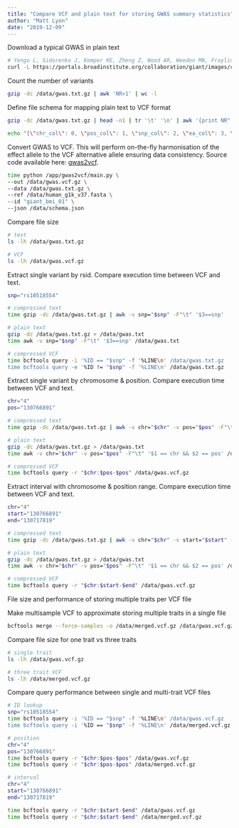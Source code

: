```yaml
---
title: "Compare VCF and plain text for storing GWAS summary statistics"
author: "Matt Lyon"
date: "2019-12-09"
---
```


Download a typical GWAS in plain text

```bash
# Yengo L, Sidorenko J, Kemper KE, Zheng Z, Wood AR, Weedon MN, Frayling TM, Hirschhorn J, Yang J, Visscher PM, GIANT Consortium. (2018). Meta-analysis of genome-wide association studies for height and body mass index in ~700,000 individuals of European ancestry. Biorxiv.
curl -L https://portals.broadinstitute.org/collaboration/giant/images/c/c8/Meta-analysis_Locke_et_al%2BUKBiobank_2018_UPDATED.txt.gz > /data/gwas.txt.gz
```

Count the number of variants

```bash
gzip -dc /data/gwas.txt.gz | awk 'NR>1' | wc -l
```

Define file schema for mapping plain text to VCF format

```bash
gzip -dc /data/gwas.txt.gz | head -n1 | tr '\t' '\n' | awk '{print NR" "$0}'
```

```bash
echo "{\"chr_col\": 0, \"pos_col\": 1, \"snp_col\": 2, \"ea_col\": 3, \"oa_col\": 4, \"eaf_col\": 5, \"beta_col\": 6, \"se_col\": 7, \"pval_col\": 8, \"ncontrol_col\": 9, \"header\": true, \"build\": \"GRCh37\", \"delimiter\": \"\t\"}" > /data/schema.json
```

Convert GWAS to VCF. This will perform on-the-fly harmonisation of the effect allele to the VCF alternative allele ensuring data consistency. Source code available here: [gwas2vcf](https://github.com/MRCIEU/gwas2vcf).

```bash
time python /app/gwas2vcf/main.py \
--out /data/gwas.vcf.gz \
--data /data/gwas.txt.gz \
--ref /data/human_g1k_v37.fasta \
--id "giant_bmi_01" \
--json /data/schema.json
```

Compare file size

```bash
# text
ls -lh /data/gwas.txt.gz

# VCF
ls -lh /data/gwas.vcf.gz
```

Extract single variant by rsid. Compare execution time between VCF and text.

```bash
snp="rs10518554"

# compressed text
time gzip -dc /data/gwas.txt.gz | awk -v snp="$snp" -F"\t" '$3==snp'

# plain text
gzip -dc /data/gwas.txt.gz > /data/gwas.txt
time awk -v snp="$snp" -F"\t" '$3==snp' /data/gwas.txt

# compressed VCF
time bcftools query -i '%ID == "$snp" -f '%LINE\n' /data/gwas.txt.gz
time bcftools query -e '%ID != "$snp" -f '%LINE\n' /data/gwas.txt.gz
```

Extract single variant by chromosome & position. Compare execution time between VCF and text.

```bash
chr="4"
pos="130766891"

# compressed text
time gzip -dc /data/gwas.txt.gz | awk -v chr="$chr" -v pos="$pos" -F"\t" '$1 == chr && $2 == pos'

# plain text
gzip -dc /data/gwas.txt.gz > /data/gwas.txt
time awk -v chr="$chr" -v pos="$pos" -F"\t" '$1 == chr && $2 == pos' /data/gwas.txt

# compressed VCF
time bcftools query -r "$chr:$pos-$pos" /data/gwas.vcf.gz
```

Extract interval with chromosome & position range. Compare execution time between VCF and text.

```bash
chr="4"
start="130766891"
end="130717819"

# compressed text
time gzip -dc /data/gwas.txt.gz | awk -v chr="$chr" -v start="$start" -v end="$end" -F"\t" '$1 == chr && $2 >= start && $3 <= end'

# plain text
gzip -dc /data/gwas.txt.gz > /data/gwas.txt
time awk -v chr="$chr" -v pos="$pos" -F"\t" '$1 == chr && $2 == pos' /data/gwas.txt

# compressed VCF
time bcftools query -r "$chr:$start-$end" /data/gwas.vcf.gz
```

File size and performance of storing multiple traits per VCF file

Make multisample VCF to approximate storing multiple traits in a single file

```bash
bcftools merge --force-samples -o /data/merged.vcf.gz /data/gwas.vcf.gz /data/gwas.vcf.gz /data/gwas.vcf.gz
```

Compare file size for one trait vs three traits

```bash
# single trait
ls -lh /data/gwas.vcf.gz

# three trait VCF
ls -lh /data/merged.vcf.gz
```

Compare query performance between single and multi-trait VCF files

```bash
# ID lookup
snp="rs10518554"
time bcftools query -i '%ID == "$snp" -f '%LINE\n' /data/gwas.vcf.gz
time bcftools query -i '%ID == "$snp" -f '%LINE\n' /data/merged.vcf.gz

# position
chr="4"
pos="130766891"
time bcftools query -r "$chr:$pos-$pos" /data/gwas.vcf.gz
time bcftools query -r "$chr:$pos-$pos" /data/merged.vcf.gz

# interval
chr="4"
start="130766891"
end="130717819"

time bcftools query -r "$chr:$start-$end" /data/gwas.vcf.gz
time bcftools query -r "$chr:$start-$end" /data/merged.vcf.gz
```
